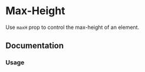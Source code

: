 

# Max-Height

Use `maxH` prop to control the max-height of an element.

<Scale hidePreview values={tokens.maxSize} />

## Documentation

### Usage

<Demo component={Usage} />
